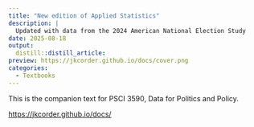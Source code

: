 ---
title: "New edition of Applied Statistics"
description: |
  Updated with data from the 2024 American National Election Study
date: 2025-08-18
output:
  distill::distill_article:
preview: https://jkcorder.github.io/docs/cover.png
categories:
  - Textbooks
---

 This is the companion text for PSCI 3590, Data for Politics and Policy.

<https://jkcorder.github.io/docs/>


